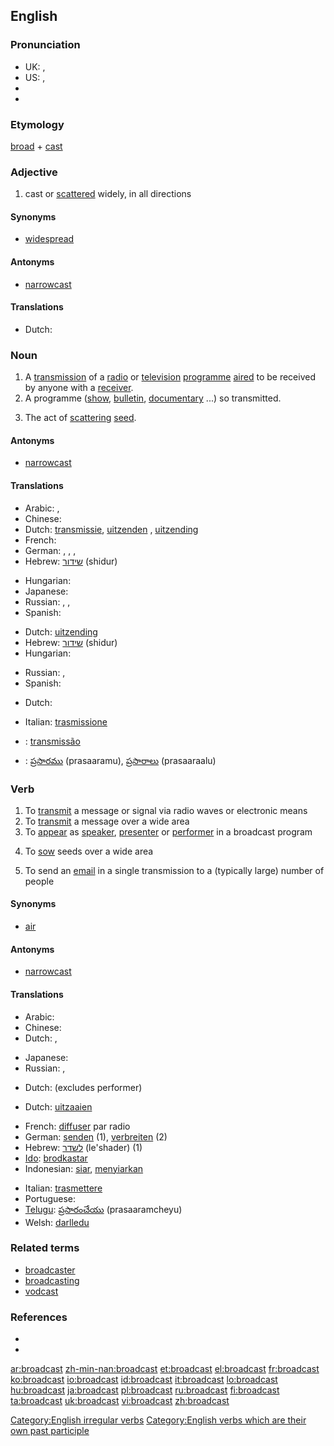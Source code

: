 {{wikipedia|dab=broadcast}}
==English==

===Pronunciation===
* UK: {{IPA|/ˈbrɔːdkɑːst/}}, {{IPA|/ˈbrɔːdkæst/}}
* US: {{IPA|/ˈbɹʌdkæst/}}, {{SAMPA|/"brAdk{st/}}
* {{audio|en-us-broadcast.ogg|Audio (US)}}
* {{audio|en-ca-broadcast.ogg|Audio (CA)}}

===Etymology===
[[broad]] + [[cast]]

===Adjective===
{{en-adj}}

# cast or [[scattered]] widely, in all directions

====Synonyms====
* [[widespread]]

====Antonyms====
* [[narrowcast]]

====Translations====
* Dutch: {{t-|nl|wijdverspreid}}

===Noun===
{{en-noun}}

# A [[transmission]] of a [[radio]] or [[television]] [[programme]] [[aired]] to be received by anyone with a [[receiver]].
# A programme ([[show]], [[bulletin]], [[documentary]] ...) so transmitted.
# {{dated}} The act of [[scattering]] [[seed]].

====Antonyms====
* [[narrowcast]]

====Translations====
{{trans-top|a radio or TV transmission on air}}
* Arabic: {{t|ar|تلفزة|f|tr=talfaza|sc=Arab}}, {{t|ar|إذاعة|f|tr='idhaa3a|sc=Arab}}
* Chinese: {{zh-tsp|廣播|广播|guǎngbō}}
* Dutch: [[transmissie]], [[uitzenden]] {{n}}, [[uitzending]]
* French: {{t|fr|émission|f}}
* German: {{t|de|Sendung|f}}, {{t|de|Übertragung|f}}, {{t|de|Ausstrahlung|f}}, {{t|de|Rundfunk|m}}
* Hebrew: [[שידור]] (shidur) {{m}}
{{trans-mid}}
* Hungarian: {{t+|hu|adás}}
* Japanese: {{t|ja|放送|tr=hōsō|sc=Jpan}}
* Russian: {{t+|ru|передача|f|tr=peredáča|sc=Cyrl}}, {{t|ru|трансляция|f|tr=transljácija|sc=Cyrl}}, {{t|ru|вещание|n|tr=veščánije|sc=Cyrl}}
* Spanish: {{t-|es|emisión|f}}
{{trans-bottom}}

{{trans-top|a program transmitted}}
* Dutch: [[uitzending]]
* Hebrew: [[שידור]] (shidur) {{m}}
* Hungarian: {{t+|hu|adás}}
{{trans-mid}}
* Russian: {{t+|ru|передача|f|tr=p'er'edáča|sc=Cyrl}}, {{t+|ru|программа|f|tr=prográmma|sc=Cyrl}}
* Spanish: {{t-|es|programa|m}}
{{trans-bottom}}

{{trans-top|scattering seed}}
* Dutch: {{t+|nl|zaaien|n}}
{{trans-mid}}
{{trans-bottom}}

{{checktrans-top}}
* Italian: [[trasmissione]] 
{{checktrans-mid}}
* {{ttbc|Portuguese}}: [[transmissão]] {{f}}
* {{ttbc|Telugu}}: [[ప్రసారము]] (prasaaramu), {{p}} [[ప్రసారాలు]] (prasaaraalu)
{{checktrans-bottom}}

===Verb===
{{en-verb|broadcasts|broadcasting|'''[[broadcast]]'' or '''[[broadcasted]]''}}

# To [[transmit]] a message or signal via radio waves or electronic means
# To [[transmit]] a message over a wide area
# To [[appear]] as [[speaker]], [[presenter]] or [[performer]] in a broadcast program
# {{archaic}} To [[sow]] seeds over a wide area
# To send an [[email]] in a single transmission to a (typically large) number of people

====Synonyms====
* [[air]]

====Antonyms====
* [[narrowcast]]

====Translations====
{{trans-top|to transmit a message or signal via radio waves or electronic means}}
* Arabic: {{t|ar|أذاع|tr='adhaa3a|sc=Arab}}
* Chinese: {{zh-tsp|廣播|广播|guǎngbō}}
* Dutch: {{t+|nl|uitzenden}}, {{t-|nl|omroepen}}
{{trans-mid}}
* Japanese: {{t|ja|放送する|tr=hōsō-suru|sc=Jpan}}
* Russian: {{t|ru|вещать|tr=veščát'|sc=Cyrl}},  {{t|ru|передавать|tr=peredavát'|sc=Cyrl}}
{{trans-bottom}}

{{trans-top|to transmit a message over a wide area}}
{{trans-mid}}
{{trans-bottom}}

{{trans-top|to appear as speaker, presenter or performer in a broadcast program}}
* Dutch: {{t-|nl|omroepen}} (excludes performer)
{{trans-mid}}
{{trans-bottom}}

{{trans-top|to sow seeds over a wide area}}
* Dutch: [[uitzaaien]]
{{trans-mid}}
{{trans-bottom}}

{{checktrans-top|}}
* French: [[diffuser]] par radio
* German: [[senden]] (1), [[verbreiten]] (2)
* Hebrew: [[לשדר]] (le'shader) (1)
* [[Ido]]: [[brodkastar]]
* Indonesian: [[siar]], [[siar|menyiarkan]]
{{mid}}
* Italian: [[trasmettere]] 
* Portuguese: {{t+|pt|transmitir}}
* [[Telugu]]: [[ప్రసారంచేయు]] (prasaaramcheyu)
* Welsh: [[darlledu]]
{{bottom}}

===Related terms===
* [[broadcaster]]
* [[broadcasting]]
* [[vodcast]]

===References===
* {{R:Century 1911}}
* {{R:Webster 1913}}

[[Category:English irregular verbs]]
[[Category:English verbs which are their own past participle]]

[[ar:broadcast]]
[[zh-min-nan:broadcast]]
[[et:broadcast]]
[[el:broadcast]]
[[fr:broadcast]]
[[ko:broadcast]]
[[io:broadcast]]
[[id:broadcast]]
[[it:broadcast]]
[[lo:broadcast]]
[[hu:broadcast]]
[[ja:broadcast]]
[[pl:broadcast]]
[[ru:broadcast]]
[[fi:broadcast]]
[[ta:broadcast]]
[[uk:broadcast]]
[[vi:broadcast]]
[[zh:broadcast]]